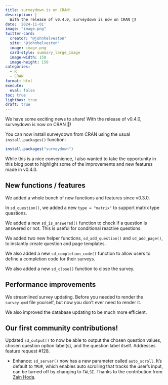 ```yaml
---
title: surveydown is on CRAN!
description: |
  With the release of v0.4.0, surveydown is now on CRAN 🎉!
date: '2024-11-01'
image: "image.png"
twitter-card:
  creator: "@johnhelveston"
  site: "@johnhelveston"
  image: image.png
  card-style: summary_large_image
  image-width: 150
  image-height: 150
categories:
  - R
  - CRAN
format: html
execute: 
  eval: false
toc: true
lightbox: true
draft: true
---
```


We have some exciting news to share! With the release of v0.4.0, surveydown is now on CRAN 🎉!

You can now install surveydown from CRAN using the usual `install.packages()` function:

```r
install.packages("surveydown")
```

While this is a nice convenience, I also wanted to take the opportunity in this blog post to highlight some of the improvements and new features made in v0.4.0.

## New functions / features

We added a whole bunch of new functions and features since v0.3.0. 

In `sd_question()`, we added a new `type = "matrix"` to support matrix type questions. 

We added a new `sd_is_answered()` function to check if a question is answered or not. This is useful for conditional reactive questions.

We added two new helper functions, `sd_add_question()` and `sd_add_page()`, to instantly create question and page templates. 

We also added a new `sd_completion_code()` function to allow users to define a completion code for their surveys.

We also added a new `sd_close()` function to close the survey.

## Performance improvements 

We streamlined survey updating. Before you needed to render the `survey.qmd` file yourself, but now you don't ever need to render it. 

We also improved the database updating to be much more efficient.

## Our first community contributions!

Updated `sd_output()` to now be able to output the chosen question values, chosen question option label(s), and the question label itself. Addresses feature request #128.

- Enhance: `sd_server()` now has a new parameter called `auto_scroll`. It's default to `TRUE`, which enables auto scrolling that tracks the user's input, can be turned off by changing to `FALSE`. Thanks to the contribution from [Zain Hoda](https://github.com/zainhoda1).
